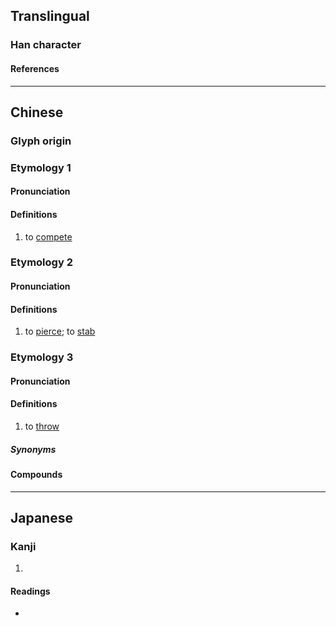 {{character info}}
==Translingual==

===Han character===
{{Han char|rn=64|rad=手|as=07|sn=10|four=57027|canj=QNBG,QNBQ|ids=⿰扌角}}

====References====
{{Han ref|kx=0434.080|dkj=12156|dj=0783.150|hdz=31886.070|uh=6354}}

----

==Chinese==

===Glyph origin===
{{Han etym}}

===Etymology 1===
{{zh-forms}}

====Pronunciation====
{{zh-pron
|m=jué
|c=gok3
|mc=1
|oc=2
|cat=v
}}

====Definitions====
{{zh-hanzi}}

# {{lb|zh|literary}} to [[compete]]

===Etymology 2===
{{zh-forms|alt=矠,𢳇,簎}}

====Pronunciation====
{{zh-pron
|m=zhuó
|c=zok6
|mc=2
|oc=1
|cat=v
}}

====Definitions====
{{zh-hanzi}}

# {{lb|zh|literary}} to [[pierce]]; to [[stab]]

===Etymology 3===
{{zh-forms}}

====Pronunciation====
{{zh-pron
|mn=xm,zz,tw:ka̍k
|mn-t=gag8
|cat=v
}}

====Definitions====
{{zh-hanzi}}

# {{lb|zh|Min Nan}} to [[throw]]

=====Synonyms=====
{{zh-dial|扔}}

====Compounds====
{{zh-der|抾捔|擲㧒捔}}

----

==Japanese==

===Kanji===
{{ja-kanji|grade=|rs=手07}}

# {{rfdef|ja|sort=手07}}

====Readings====
* {{ja-readings|on=かく, ざく, さく}}